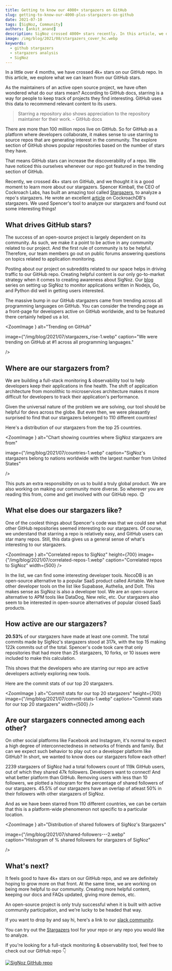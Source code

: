```yaml
---
title: Getting to know our 4000+ stargazers on GitHub
slug: getting-to-know-our-4000-plus-stargazers-on-github
date: 2021-07-10
tags: [SigNoz, Community]
authors: [ankit_anand]
description: SigNoz crossed 4000+ stars recently. In this article, we dig deep to find out about our GitHub stargazers using a tool called Stargazers.
image: /img/blog/2021/08/stargazers_cover_hc.webp
keywords:
  - github stargazers
  - stargazers analysis
  - SigNoz
---
```

<head>
  <link rel="canonical" href="https://signoz.io/blog/getting-to-know-our-4000-plus-stargazers-on-github/"/>
</head>

In a little over 4 months, we have crossed 4k+ stars on our GitHub repo. In this article, we explore what we can learn from our GitHub stars.


As the maintainers of an active open source project, we have often wondered what do our stars mean? According to GitHub docs, starring is a way for people to keep track of projects they find interesting. GitHub uses this data to recommend relevant content to its users.

> Starring a repository also shows appreciation to the repository maintainer for their work. - GitHub docs

There are more than 100 million repos live on GitHub. So for GitHub as a platform where developers collaborate, it makes sense to use starring to source repos that are generating interest in the community. The explore section of GitHub shows popular repositories based on the number of stars they have.

That means GitHub stars can increase the discoverability of a repo. We have noticed this ourselves whenever our repo got featured in the trending section of GitHub.

Recently, we crossed 4k+ stars on GitHub, and we thought it is a good moment to learn more about our stargazers. Spencer Kimball, the CEO of Cockroach Labs, has built an amazing tool called [Stargazers](https://github.com/spencerkimball/stargazers), to analyze a repo's stargazers. He wrote an excellent [article](https://www.cockroachlabs.com/blog/what-can-we-learn-from-our-github-stars/) on CockroachDB's stargazers. We used Spencer's tool to analyze our stargazers and found out some interesting things!

## What drives GitHub stars?

The success of an open-source project is largely dependent on its community. As such, we make it a point to be active in any community related to our project. And the first rule of community is to be helpful. Therefore, our team members go out on public forums answering questions on topics related to application monitoring.

Posting about our project on subreddits related to our space helps in driving traffic to our GitHub repo. Creating helpful content is our only go-to-market strategy when it comes to creating awareness about SigNoz. Our [blog](/blog/) series on setting up SigNoz to monitor applications written in Nodejs, Go, and Python did well in getting users interested.

The massive bump in our GitHub stargazers came from trending across all programming languages on GitHub. You can consider the trending page as a front-page for developers active on GitHub worldwide, and to be featured there certainly helped us a lot.



<ZoomImage
   } alt="Trending on GitHub"
   
   image={"/img/blog/2021/07/stargazers_rise-1.webp"
   caption="We were trending on GitHub at #1 across all programming languages."
   
/>

## Where are our stargazers from?

We are building a full-stack monitoring & observability tool to help developers keep their applications in fine health. The shift of application architecture from monolithic to microservices architecture makes it more difficult for developers to track their application's performance.

Given the universal nature of the problem we are solving, our tool should be helpful for devs across the globe. But even then, we were pleasantly surprised to find that our stargazers belonged to 110 different countries!

Here's a distribution of our stargazers from the top 25 countries.

<ZoomImage
   } alt="Chart showing countries where SigNoz stargazers are from"
   
   image={"/img/blog/2021/07/countries-1.webp"
   caption="SigNoz's stargazers belong to nations worldwide with the largest number from United States"
   
/>

This puts an extra responsibility on us to build a truly global product. We are also working on making our community more diverse. So wherever you are reading this from, come and get involved with our GitHub repo. 😊

## What else does our stargazers like?

One of the coolest things about Spencer's code was that we could see what other GitHub repositories seemed interesting to our stargazers. Of course, we understand that starring a repo is relatively easy, and GitHub users can star many repos. Still, this data gives us a general sense of what's interesting to our stargazers.

<ZoomImage
   } alt="Correlated repos to SigNoz"
   height={700}
   image={"/img/blog/2021/07/correlated-repos-1.webp"
   caption="Correlated repos to SigNoz"
   width={500}
/>

In the list, we can find some interesting developer tools. NocoDB is an open-source alternative to a popular SaaS product called Airtable. We have other developer tools on the list like Supabase, Authelia, and Dolt. This makes sense as SigNoz is also a developer tool. We are an open-source alternative to APM tools like DataDog, New relic, etc. Our stargazers also seem to be interested in open-source alternatives of popular closed SaaS products.

## How active are our stargazers?

**20.53%** of our stargazers have made at least one commit. The total commits made by SigNoz's stargazers stood at 317k, with the top 15 making 122k commits out of the total. Spencer's code took care that only repositories that had more than 25 stargazers, 10 forks, or 10 issues were included to make this calculation.

This shows that the developers who are starring our repo are active developers actively exploring new tools.

Here are the commit stats of our top 20 stargazers.

<ZoomImage
   } alt="Commit stats for our top 20 stargazers"
   height={700}
   image={"/img/blog/2021/07/commit-stats-1.webp"
   caption="Commit stats for our top 20 stargazers"
   width={500}
/>

## Are our stargazers connected among each other?

On other social platforms like Facebook and Instagram, it's normal to expect a high degree of interconnectedness in networks of friends and family. But can we expect such behavior to play out on a developer platform like GitHub? In short, we wanted to know does our stargazers follow each other!

2239 stargazers of SigNoz had a total followers count of 119k GitHub users, out of which they shared 47k followers. Developers want to connect! And what better platform than GitHub. Removing users with less than 10 followers, we plotted a histogram for the percentage of shared followers of our stargazers. 45.5% of our stargazers have an overlap of atleast 50% in their followers with other stargazers of SigNoz.

And as we have been starred from 110 different countries, we can be certain that this is a platform-wide phenomenon not specific to a particular location.

<ZoomImage
   } alt="Distribution of shared followers of SigNoz's Stargazers"
   
   image={"/img/blog/2021/07/shared-followers---2.webp"
   caption="Histogram of % shared followers for stargazers of SigNoz"
   
/>

## What's next?

It feels good to have 4k+ stars on our GitHub repo, and we are definitely hoping to grow more on that front. At the same time, we are working on being more helpful to our community. Creating more helpful content, keeping our docs and FAQs updated, giving more demos, etc.

An open-source project is only truly successful when it is built with active community participation, and we're lucky to be headed that way.

If you want to drop by and say hi, here's a link to our [slack community](https://signoz.io/slack).

You can try out the [Stargazers](https://github.com/spencerkimball/stargazers) tool for your repo or any repo you would like to analyze.

If you're looking for a full-stack monitoring & observability tool, feel free to check out our GitHub repo 👇

[![SigNoz GitHub repo](/img/blog/common/signoz_github.webp)](https://github.com/SigNoz/signoz)
